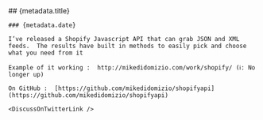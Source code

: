 

<title>{metadata.title}</title>

<MdxLayout>
    ## {metadata.title}

    ### {metadata.date}

    I’ve released a Shopify Javascript API that can grab JSON and XML feeds.  The results have built in methods to easily pick and choose what you need from it

    Example of it working :  http://mikedidomizio.com/work/shopify/ (ℹ️: No longer up)

    On GitHub :  [https://github.com/mikedidomizio/shopifyapi](https://github.com/mikedidomizio/shopifyapi)

    <DiscussOnTwitterLink />
</MdxLayout>
